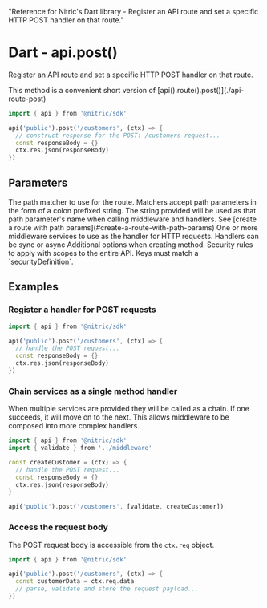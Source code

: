  "Reference for Nitric's Dart library - Register an API route and set a specific HTTP POST handler on that route."

# Dart - api.post()

Register an API route and set a specific HTTP POST handler on that route.

<Note>
  This method is a convenient short version of
  [api().route().post()](./api-route-post)
</Note>

```dart
import { api } from '@nitric/sdk'

api('public').post('/customers', (ctx) => {
  // construct response for the POST: /customers request...
  const responseBody = {}
  ctx.res.json(responseBody)
})
```

## Parameters

<Properties>
  <Property name="match" required type="string">
    The path matcher to use for the route. Matchers accept path parameters in
    the form of a colon prefixed string. The string provided will be used as
    that path parameter's name when calling middleware and handlers. See [create
    a route with path params](#create-a-route-with-path-params)
  </Property>
  <Property name="middleware" required type="HttpMiddleware | HttpMiddleware[]">
    One or more middleware services to use as the handler for HTTP requests.
    Handlers can be sync or async
  </Property>
  <Property name="opts" type="object">
    Additional options when creating method.
    <Properties nested>
      <Property name="security" type="map<string, string[]>">
        Security rules to apply with scopes to the entire API. Keys must match a
        `securityDefinition`.
      </Property>
    </Properties>
  </Property>
</Properties>

## Examples

### Register a handler for POST requests

```dart
import { api } from '@nitric/sdk'

api('public').post('/customers', (ctx) => {
  // handle the POST request...
  const responseBody = {}
  ctx.res.json(responseBody)
})
```

### Chain services as a single method handler

When multiple services are provided they will be called as a chain. If one succeeds, it will move on to the next. This allows middleware to be composed into more complex handlers.

```dart
import { api } from '@nitric/sdk'
import { validate } from '../middleware'

const createCustomer = (ctx) => {
  // handle the POST request...
  const responseBody = {}
  ctx.res.json(responseBody)
}

api('public').post('/customers', [validate, createCustomer])
```

### Access the request body

The POST request body is accessible from the `ctx.req` object.

```dart
import { api } from '@nitric/sdk'

api('public').post('/customers', (ctx) => {
  const customerData = ctx.req.data
  // parse, validate and store the request payload...
})
```
